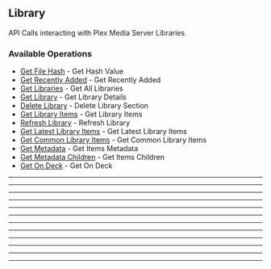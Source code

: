 
## Library
API Calls interacting with Plex Media Server Libraries


### Available Operations

* [Get File Hash](/typescript/library/get_file_hash) - Get Hash Value
* [Get Recently Added](/typescript/library/get_recently_added) - Get Recently Added
* [Get Libraries](/typescript/library/get_libraries) - Get All Libraries
* [Get Library](/typescript/library/get_library) - Get Library Details
* [Delete Library](/typescript/library/delete_library) - Delete Library Section
* [Get Library Items](/typescript/library/get_library_items) - Get Library Items
* [Refresh Library](/typescript/library/refresh_library) - Refresh Library
* [Get Latest Library Items](/typescript/library/get_latest_library_items) - Get Latest Library Items
* [Get Common Library Items](/typescript/library/get_common_library_items) - Get Common Library Items
* [Get Metadata](/typescript/library/get_metadata) - Get Items Metadata
* [Get Metadata Children](/typescript/library/get_metadata_children) - Get Items Children
* [Get On Deck](/typescript/library/get_on_deck) - Get On Deck

---
<GetFileHash />

---
<GetRecentlyAdded />

---
<GetLibraries />

---
<GetLibrary />

---
<DeleteLibrary />

---
<GetLibraryItems />

---
<RefreshLibrary />

---
<GetLatestLibraryItems />

---
<GetCommonLibraryItems />

---
<GetMetadata />

---
<GetMetadataChildren />

---
<GetOnDeck />
